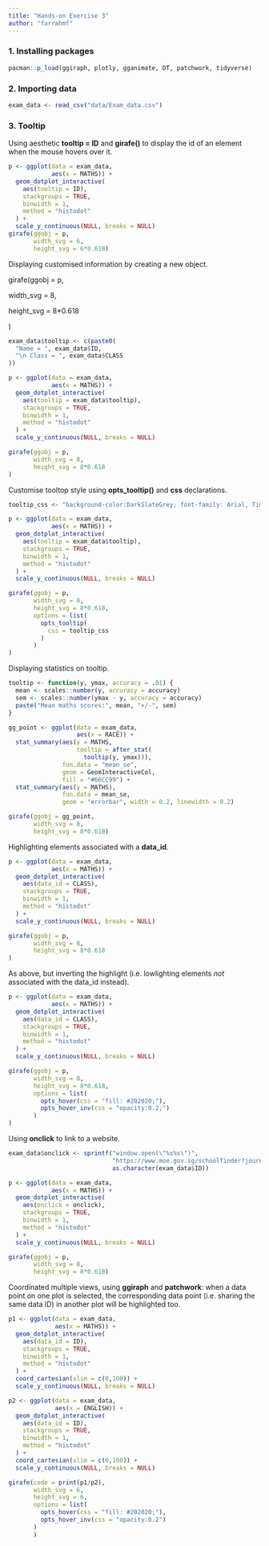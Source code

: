 ```yaml
---
title: "Hands-on Exercise 3"
author: "farrahmf"
---
```


### 1. Installing packages

```r
pacman::p_load(ggiraph, plotly, gganimate, DT, patchwork, tidyverse)
```

### 2. Importing data

```r
exam_data <- read_csv("data/Exam_data.csv")
```

### 3. Tooltip

Using aesthetic **tooltip = ID** and **girafe()** to display the id of an element when the mouse hovers over it.

```r
p <- ggplot(data = exam_data,
            aes(x = MATHS)) +
  geom_dotplot_interactive(
    aes(tooltip = ID),
    stackgroups = TRUE,
    binwidth = 1,
    method = "histodot"
  ) +
  scale_y_continuous(NULL, breaks = NULL)
girafe(ggobj = p,
       width_svg = 6,
       height_svg = 6*0.618)
```

Displaying customised information by creating a new object.

girafe(ggobj = p,

width_svg = 8,

height_svg = 8\*0.618

)

```r
exam_data$tooltip <- c(paste0(
  "Name = ", exam_data$ID,
  "\n Class = ", exam_data$CLASS
))

p <- ggplot(data = exam_data,
            aes(x = MATHS)) +
  geom_dotplot_interactive(
    aes(tooltip = exam_data$tooltip),
    stackgroups = TRUE,
    binwidth = 1,
    method = "histodot"
  ) +
  scale_y_continuous(NULL, breaks = NULL)

girafe(ggobj = p,
       width_svg = 8,
       height_svg = 8*0.618
)
```

Customise tooltop style using **opts_tooltip()** and **css** declarations.

```r
tooltip_css <- "background-color:DarkSlateGrey; font-family: Arial, Times, serif; color:LightYellow;"

p <- ggplot(data = exam_data,
            aes(x = MATHS)) +
  geom_dotplot_interactive(
    aes(tooltip = exam_data$tooltip),
    stackgroups = TRUE,
    binwidth = 1,
    method = "histodot"
  ) +
  scale_y_continuous(NULL, breaks = NULL)

girafe(ggobj = p,
       width_svg = 8,
       height_svg = 8*0.618,
       options = list(
         opts_tooltip(
           css = tooltip_css
         )
       )
)
```

Displaying statistics on tooltip.

```r
tooltip <- function(y, ymax, accuracy = .01) {
  mean <- scales::number(y, accuracy = accuracy)
  sem <- scales::number(ymax - y, accuracy = accuracy)
  paste("Mean maths scores:", mean, "+/-", sem)
}

gg_point <- ggplot(data = exam_data,
                   aes(x = RACE)) +
  stat_summary(aes(y = MATHS,
                   tooltip = after_stat(
                     tooltip(y, ymax))), 
               fun.data = "mean_se",
               geom = GeomInteractiveCol,
               fill = "#66CC99") +
  stat_summary(aes(y = MATHS),
               fun.data = mean_se,
               geom = "errorbar", width = 0.2, linewidth = 0.2)

girafe(ggobj = gg_point,
       width_svg = 8,
       height_svg = 8*0.618)
```

Highlighting elements associated with a **data_id**.

```r
p <- ggplot(data = exam_data,
            aes(x = MATHS)) +
  geom_dotplot_interactive(
    aes(data_id = CLASS),
    stackgroups = TRUE,
    binwidth = 1,
    method = "histodot"
  ) +
  scale_y_continuous(NULL, breaks = NULL)

girafe(ggobj = p,
       width_svg = 8,
       height_svg = 8*0.618
)
```

As above, but inverting the highlight (i.e. lowlighting elements *not* associated with the data_id instead).

```r
p <- ggplot(data = exam_data,
            aes(x = MATHS)) +
  geom_dotplot_interactive(
    aes(data_id = CLASS),
    stackgroups = TRUE,
    binwidth = 1,
    method = "histodot"
  ) +
  scale_y_continuous(NULL, breaks = NULL)

girafe(ggobj = p,
       width_svg = 8,
       height_svg = 8*0.618,
       options = list(
         opts_hover(css = "fill: #202020;"),
         opts_hover_inv(css = "opacity:0.2;")
       )
)
```

Using **onclick** to link to a website.

```r
exam_data$onclick <- sprintf("window.open(\"%s%s\")",
                             "https://www.moe.gov.sg/schoolfinder?journey=Primary%20school", 
                             as.character(exam_data$ID))

p <- ggplot(data = exam_data,
            aes(x = MATHS)) +
  geom_dotplot_interactive(
    aes(onclick = onclick),
    stackgroups = TRUE,
    binwidth = 1,
    method = "histodot"
  ) +
  scale_y_continuous(NULL, breaks = NULL)

girafe(ggobj = p,
       width_svg = 8,
       height_svg = 8*0.618)
```

Coordinated multiple views, using **ggiraph** and **patchwork**: when a data point on one plot is selected, the corresponding data point (i.e. sharing the same data ID) in another plot will be highlighted too.

```r
p1 <- ggplot(data = exam_data,
             aes(x = MATHS)) +
  geom_dotplot_interactive(
    aes(data_id = ID),
    stackgroups = TRUE,
    binwidth = 1,
    method = "histodot"
  ) +
  coord_cartesian(xlim = c(0,100)) +
  scale_y_continuous(NULL, breaks = NULL)

p2 <- ggplot(data = exam_data,
             aes(x = ENGLISH)) +
  geom_dotplot_interactive(
    aes(data_id = ID),
    stackgroups = TRUE,
    binwidth = 1,
    method = "histodot"
  ) +
  coord_cartesian(xlim = c(0,100)) +
  scale_y_continuous(NULL, breaks = NULL)

girafe(code = print(p1/p2),
       width_svg = 6,
       height_svg = 6,
       options = list(
         opts_hover(css = "fill: #202020;"),
         opts_hover_inv(css = "opacity:0.2")
       )
       )
```
